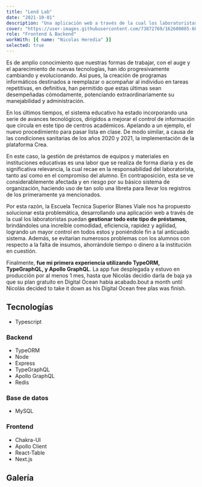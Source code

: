```yaml
---
title: "Lend Lab"
date: "2021-10-01"
description: "Una aplicación web a través de la cual los laboratoristas puedan gestionar todo tipo de préstamos, brindándoles una increíble comodidad, eficiencia, rapidez y agilidad."
cover: "https://user-images.githubusercontent.com/73872769/162600085-607449a0-c228-421f-a731-6f85ca288f03.png"
role: "Frontend & Backend"
workWith: [{ name: "Nicolas Heredia" }]
selected: true
---
```


Es de amplio conocimiento que nuestras formas de trabajar, con el auge y el aparecimiento de nuevas tecnologías, han ido progresivamente cambiando y evolucionando. Así pues, la creación de programas informáticos destinados a reemplazar o acompañar al individuo en tareas repetitivas, en definitiva, han permitido que estas últimas sean desempeñadas cómodamente, potenciando extraordinariamente su manejabilidad y administración. 

En los últimos tiempos, el sistema educativo ha estado incorporando una serie de avances tecnológicos, dirigidos a mejorar el control de información que circula en este tipo de centros académicos. Apelando a un ejemplo, el nuevo procedimiento para pasar lista en clase. De modo similar, a causa de las condiciones sanitarias de los años 2020 y 2021, la implementación de la plataforma Crea.

En este caso, la gestión de préstamos de equipos y materiales en instituciones educativas es una labor que se realiza de forma diaria y es de significativa relevancia, la cual recae en la responsabilidad del laboratorista, tanto así como en el compromiso del alumno. En contraposición, esta se ve considerablemente afectada y en riesgo por su básico sistema de organización, haciendo uso de tan solo una libreta para llevar los registros de los primeramente ya mencionados. 

Por esta razón, la Escuela Tecnica Superior Blanes Viale nos ha propuesto solucionar esta problemática, desarrollando una aplicación web a través de la cual los laboratoristas puedan __gestionar todo este tipo de préstamos__, brindándoles una increíble comodidad, eficiencia, rapidez y agilidad, logrando un mayor control en todos estos y poniéndole fin a tal anticuado sistema. Además, se evitarían numerosos problemas con los alumnos con respecto a la falta de insumos, ahorrándole tiempo o dinero a la institución en cuestión.

Finalmente, __fue mi primera experiencia utilizando TypeORM, TypeGraphQL, y Apollo GraphQL__. La app fue desplegada y estuvo en producción por al menos 1 mes, hasta que Nicolás decidio darla de baja ya que su plan gratuito en Digital Ocean había acabado.bout a month until Nicolás decided to take it down as his Digital Ocean free plas was finish.

## Tecnologías

- Typescript

### Backend

- TypeORM
- Node
- Express
- TypeGraphQL
- Apollo GraphQL
- Redis

### Base de datos

- MySQL

### Frontend

- Chakra-UI
- Apollo Client
- React-Table
- Next.js

## Galería

<GalleryImage
  image="https://user-images.githubusercontent.com/73872769/162651292-0f4e7cca-d37b-4d53-8541-01abb1199832.png"
  alt="inicio"
  caption="La página de inicio"
/>

<GalleryImage
  image="https://user-images.githubusercontent.com/73872769/162651322-fa610c19-3df6-4178-a48d-8a8ef8c62b85.png"
  alt="registro"
  caption="La página de registro"
/>

<GalleryImage
  image="https://user-images.githubusercontent.com/73872769/162651315-1062ff4c-b4de-46c8-a24e-11db90863bcb.png"
  alt="página de inicio del estudiante"
  caption="La página de inicio del estudiante"
/>

<GalleryImage
  image="https://user-images.githubusercontent.com/73872769/162651334-37b3cee8-553a-4698-bfd7-36c1e11ba073.png"
  alt="reservas del estudiante"
  caption="Las reservas del estudiante"
/>

<GalleryImage
  image="https://user-images.githubusercontent.com/73872769/162651384-b9a70afc-05d2-46e1-bd76-b8a8d59fdfa1.png"
  alt="busqueda"
  caption="Resultados de busqueda"
/>

<GalleryImage
  image="https://user-images.githubusercontent.com/73872769/162651352-fe44e793-d727-47e7-b244-489aa59b9269.png"
  alt="las reservas del laboratorista"
  caption="Las reservas del laboratorista"
/>

<GalleryImage
  image="https://user-images.githubusercontent.com/73872769/162651403-9dda3712-d27b-467c-8a8c-cd3f4e77946c.png"
  alt="exportar a Excel"
  caption="Exportar una tabla a Excel."
/>
